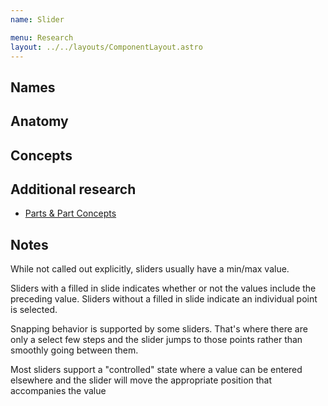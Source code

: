 ```yaml
---
name: Slider

menu: Research
layout: ../../layouts/ComponentLayout.astro
---
```



## Names

<ComponentCoverage component="Slider" />

## Anatomy

<Anatomy component="Slider" />

## Concepts

<Concepts client:load component="Slider" />

## Additional research

- [Parts & Part Concepts](/components/slider.research.parts)

## Notes

While not called out explicitly, sliders usually have a min/max value.

Sliders with a filled in slide indicates whether or not the values include the preceding value. Sliders without a filled in slide indicate an individual point is selected.

Snapping behavior is supported by some sliders. That's where there are only a select few steps and the slider jumps to those points rather than smoothly going between them.

Most sliders support a "controlled" state where a value can be entered elsewhere and the slider will move the appropriate position that accompanies the value
